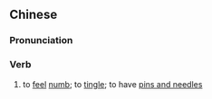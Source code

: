 {{also|发麻}}
==Chinese==
{{zh-forms|s=发麻}}

===Pronunciation===
{{zh-pron
|m=fāmá
|cat=v
}}

===Verb===
{{zh-verb}}

# to [[feel]] [[numb]]; to [[tingle]]; to have [[pins and needles]]